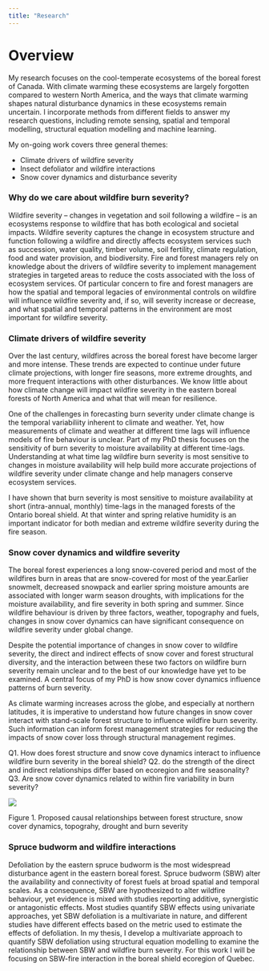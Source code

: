 ```yaml
---
title: "Research"
---
```


# Overview

My research focuses on the cool-temperate ecosystems of the boreal forest of Canada. With climate warming these ecosystems are largely forgotten compared to western North America, and the ways that climate warming shapes natural disturbance dynamics in these ecosystems remain uncertain. I incorporate methods from different fields to answer my research questions, including remote sensing, spatial and temporal modelling, structural equation modelling and machine learning.

My on-going work covers three general themes:

-   Climate drivers of wildfire severity
-   Insect defoliator and wildfire interactions
-   Snow cover dynamics and disturbance severity

### Why do we care about wildfire burn severity?

Wildfire severity -- changes in vegetation and soil following a wildfire -- is an ecosystems response to wildfire that has both ecological and societal impacts. Wildfire severity captures the change in ecosystem structure and function following a wildfire and directly affects ecosystem services such as succession, water quality, timber volume, soil fertility, climate regulation, food and water provision, and biodiversity. Fire and forest managers rely on knowledge about the drivers of wildfire severity to implement management strategies in targeted areas to reduce the costs associated with the loss of ecosystem services. Of particular concern to fire and forest managers are how the spatial and temporal legacies of environmental controls on wildfire will influence wildfire severity and, if so, will severity increase or decrease, and what spatial and temporal patterns in the environment are most important for wildfire severity.

### Climate drivers of wildfire severity

Over the last century, wildfires across the boreal forest have become larger and more intense. These trends are expected to continue under future climate projections, with longer fire seasons, more extreme droughts, and more frequent interactions with other disturbances. We know little about how climate change will impact wildfire severity in the eastern boreal forests of North America and what that will mean for resilience.

One of the challenges in forecasting burn severity under climate change is the temporal variabiliity inherent to climate and weather. Yet, how measurements of climate and weather at different time lags will influence models of fire behaviour is unclear. Part of my PhD thesis focuses on the sensitivity of burn severity to moisture availability at different time-lags. Understanding at what time lag wildfire burn severity is most sensitive to changes in moisture availability will help build more accurate projections of wildfire severity under climate change and help managers conserve ecosystem services.

I have shown that burn severity is most sensitive to moisture availability at short (intra-annual, monthly) time-lags in the managed forests of the Ontario boreal shield. At that winter and spring relative humidity is an important indicator for both median and extreme wildfire severity during the fire season.

### Snow cover dynamics and wildfire severity

The boreal forest experiences a long snow-covered period and most of the wildfires burn in areas that are snow-covered for most of the year.Earlier snowmelt, decreased snowpack and earlier spring moisture amounts are associated with longer warm season droughts, with implications for the moisture availability, and fire severity in both spring and summer. Since wildfire behaviour is driven by three factors, weather, topography and fuels, changes in snow cover dynamics can have significant consequence on wildfire severity under global change.

Despite the potential importance of changes in snow cover to wildfire severity, the direct and indirect effects of snow cover and forest structural diversity, and the interaction between these two factors on wildfire burn severity remain unclear and to the best of our knowledge have yet to be examined. A central focus of my PhD is how snow cover dynamics influence patterns of burn severity.

As climate warming increases across the globe, and especially at northern latitudes, it is imperative to understand how future changes in snow cover interact with stand-scale forest structure to influence wildfire burn severity. Such information can inform forest management strategies for reducing the impacts of snow cover loss through structural management regimes.

Q1. How does forest structure and snow cove dynamics interact to influence wildfire burn severity in the boreal shield?
Q2. do the strength of the direct and indirect relationships  differ based on ecoregion and fire seasonality?
Q3. Are snow cover dynamics related to within fire variability in burn severity?

![](dag-forest-snow-fire-interaction.png)

::: column-margin
Figure 1. Proposed causal relationships between forest structure, snow cover dynamics, topograhy, drought and burn severity
:::

### Spruce budworm and wildfire interactions

Defoliation by the eastern spruce budworm is the most widespread disturbance agent in the eastern boreal forest. Spruce budworm (SBW) alter the availability and connectivity of forest fuels at broad spatial and temporal scales. As a consequence, SBW are hypothesized to alter wildfire behaviour, yet evidence is mixed with studies reporting additive, synergistic or antagonistic effects. Most studies quantify SBW effects using univariate approaches, yet SBW defoliation is a multivariate in nature, and different studies have different effects based on the metric used to estimate the effects of defoliation. In my thesis, I develop a multivariate approach to quantify SBW defoliation using structural equation modelling to examine the relationship between SBW and wildfire burn severity. For this work I will be focusing on SBW-fire interaction in the boreal shield ecoregion of Quebec.

